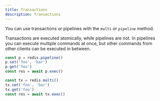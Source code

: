 ```yaml
---
title: Transactions
description: Transactions
---
```



You can use transactions or pipelines with the `multi` or `pipeline`  method.

Transactions are executed atomically, while pipelines are not. In pipelines you can execute multiple commands at once, but other commands from other clients can be executed in between.

<CodeGroup>

```ts Pipeline
const p = redis.pipeline()
p.set('foo', 'bar')
p.get('foo')
const res = await p.exec()
```



```ts Transaction
const tx = redis.multi()
tx.set('foo', 'bar')
tx.get('foo')
const res = await tx.exec()
```
</CodeGroup>

